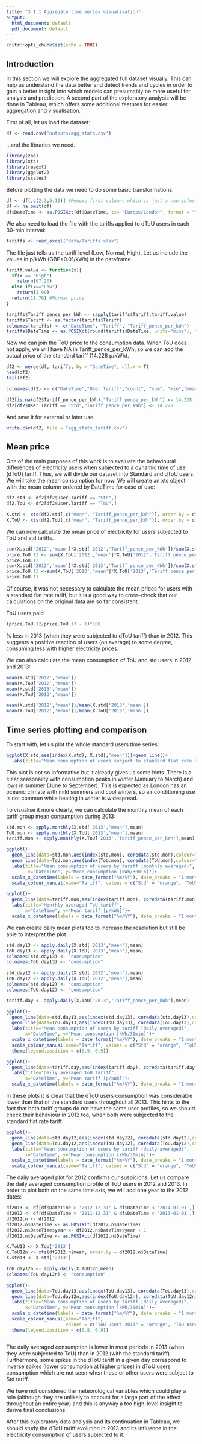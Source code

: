 ---
title: "3.1.1 Aggregate time series visualisation"
output:
  html_document: default
  pdf_document: default
---

```{r setup, include=FALSE}
knitr::opts_chunk$set(echo = TRUE)
```

## Introduction

In this section we will explore the aggregated full dataset visually. This can help us understand the data better and detect trends and cycles in order to gain a better insight into which models can presumably be more useful for analysis and prediction. A second part of the exploratory analysis will be done in Tableau, which offers some additional features for easier aggregation and visualisation.

First of all, let us load the dataset:

```{r read}
df <- read.csv('outputs/agg_stats.csv')
```

...and the libraries we need.

```{r libs}
library(zoo)
library(xts)
library(readxl)
library(ggplot2)
library(scales)
```

Before plotting the data we need to do some basic transformations:

```{r stats.process}
df <- df[,c(2:3,5:10)] #Remove first column, which is just a non-informative index and 4th column, which is redundant.
df <- na.omit(df)
df$DateTime <- as.POSIXct(df$DateTime, tz= "Europe/London", format = "%Y-%m-%d %H:%M:%S")
```

We also need to load the file with the tariffs applied to dToU users in each 30-min interval:

```{r read.tariff}
tariffs <- read_excel("data/Tariffs.xlsx")
```

The file just tells us the tariff level (Low, Normal, High). Let us include the values in p/kWh (GBP*0.01/kWh) in the dataframe.

```{r tariff}
tariff.value <- function(x){
  if(x == "High")
    return(67.20)
  else if(x=="Low")
    return(3.99)
  return(11.76) #Normal price
}

tariffs$Tariff_pence_per_kWh <- sapply(tariffs$Tariff,tariff.value)
tariffs$Tariff <- as.factor(tariffs$Tariff)
colnames(tariffs) <- c("DateTime", "Tariff", "Tariff_pence_per_kWh")
tariffs$DateTime <- as.POSIXct(round(tariffs$DateTime, units="mins"), tz= "Europe/London")
```

Now we can join the ToU price to the consumption data. When ToU does not apply, we will have NA in Tariff_pence_per_kWh, so we can add the actual price of the standard tariff (14.228 p/kWh).

```{r join.tariff}
df2 <- merge(df, tariffs, by = "DateTime", all.x = T)
head(df2)
tail(df2)

colnames(df2) <- c("DateTime","User.Tariff","count", "sum", "min","mean","max","std_dev","Tariff.level","Tariff_pence_per_kWh")

df2[is.na(df2$Tariff_pence_per_kWh),"Tariff_pence_per_kWh"] <- 14.228
df2[df2$User.Tariff == "Std","Tariff_pence_per_kWh"] <- 14.228
```

And save it for external or later use.

```{r save.df2}
write.csv(df2, file = "agg_stats_tariff.csv")
```

## Mean price

One of the main purposes of this work is to evaluate the behavioural differences of electricity users when subjected to a dynamic time of use (dToU) tariff. Thus, we will divide our dataset into Standard and dToU users. We will take the mean consumption for now. We will create an xts object with the mean column ordered by DateTime for ease of use:

```{r xts.prepare}
df2.std <- df2[df2$User.Tariff == "Std",]
df2.ToU <- df2[df2$User.Tariff == "ToU",]

X.std <- xts(df2.std[,c("mean", "Tariff_pence_per_kWh")], order.by = df2.std[,1])
X.ToU <- xts(df2.ToU[,c("mean", "Tariff_pence_per_kWh")], order.by = df2.ToU[,1])
```

We can now calculate the mean price of electricity for users subjected to ToU and std tariffs.

```{r mean.price}
sum(X.std['2012','mean']*X.std['2012','Tariff_pence_per_kWh'])/sum(X.std['2012','mean'])
price.ToU.12 <- sum(X.ToU['2012','mean']*X.ToU['2012','Tariff_pence_per_kWh'])/sum(X.ToU['2012','mean'])
price.ToU.12
sum(X.std['2013','mean']*X.std['2013','Tariff_pence_per_kWh'])/sum(X.std['2013','mean'])
price.ToU.13 <-sum(X.ToU['2013','mean']*X.ToU['2013','Tariff_pence_per_kWh'])/sum(X.ToU['2013','mean'])
price.ToU.13


```

Of course, it was not necessary to calculate the mean prices for users with a standard flat rate tariff, but it is a good way to cross-check that our calculations on the original data are so far consistent. 

ToU users paid 
```{r mean.ToU, echo=FALSE,results='asis', tidy = TRUE}
(price.ToU.12/price.ToU.13 - 1)*100
```
% less in 2013 (when they were subjected to dToU tariff) than in 2012. This suggests a positive reaction of users (on average) to some degree, consuming less with higher electricity prices.

We can also calculate the mean consumption of ToU and std users in 2012 and 2013:

```{r mean.cons}
mean(X.std['2012','mean'])
mean(X.ToU['2012','mean'])
mean(X.std['2013','mean'])
mean(X.ToU['2013','mean'])

mean(X.std['2012','mean'])/mean(X.std['2013','mean'])
mean(X.ToU['2012','mean'])/mean(X.ToU['2013','mean'])
```

## Time series plotting and comparison

To start with, let us plot the whole standard users time series:

```{r consumption.all, echo=FALSE}
ggplot(X.std,aes(index(X.std), X.std[,'mean']))+geom_line()+
  labs(title="Mean consumption of users subject to standard flat rate tariff", x="DateTime", y="Mean consumption [kWh/30min]")
```

This plot is not so informative but it already gives us some hints. There is a clear seasonailty with consumption peaks in winter (January to March) and lows in summer (June to September). This is expected as London has an oceanic climate with mild summers and cool winters, so air conditioning use is not common while heating in winter is widespread.

To visualise it more clearly, we can calculate the monthly mean of each tariff group mean consumption during 2013:

```{r monthly}
std.mon <- apply.monthly(X.std['2013','mean'],mean)
ToU.mon <- apply.monthly(X.ToU['2013','mean'],mean)
tariff.mon <- apply.monthly(X.ToU['2013','Tariff_pence_per_kWh'],mean)
```

```{r monthly.plot, echo=FALSE}
ggplot()+
  geom_line(data=std.mon,aes(index(std.mon), coredata(std.mon),colour="Std"))+
  geom_line(data=ToU.mon,aes(index(ToU.mon), coredata(ToU.mon),colour="ToU"))+
  labs(title="Mean consumption of users by tariff (monthly averaged)",
        x="DateTime", y="Mean consumption [kWh/30min]")+
  scale_x_datetime(labels = date_format("%m/%Y"), date_breaks = "1 month")+
  scale_colour_manual(name="Tariff", values = c("Std" = "orange", "ToU" = "blue"))
```
```{r tariff.monthly.plot, echo=FALSE}
ggplot()+
  geom_line(data=tariff.mon,aes(index(tariff.mon), coredata(tariff.mon)))+
  labs(title="Monthly averaged ToU tariff",
       x="DateTime", y="Mean tariff [p/kWh]")+
  scale_x_datetime(labels = date_format("%m/%Y"), date_breaks = "1 month")
```

We can create daily mean plots too to increase the resolution but still be able to interpret the plot.

```{r daily}
std.day13 <- apply.daily(X.std['2013','mean'],mean)
ToU.day13 <- apply.daily(X.ToU['2013','mean'],mean)
colnames(std.day13) <- "consumption"
colnames(ToU.day13) <- "consumption"

std.day12 <- apply.daily(X.std['2012','mean'],mean)
ToU.day12 <- apply.daily(X.ToU['2012','mean'],mean)
colnames(std.day12) <- "consumption"
colnames(ToU.day12) <- "consumption"

tariff.day <- apply.daily(X.ToU['2013','Tariff_pence_per_kWh'],mean)
```

```{r daily.plot, echo=FALSE}
ggplot()+
  geom_line(data=std.day13,aes(index(std.day13), coredata(std.day13),colour="Std"))+
  geom_line(data=ToU.day13,aes(index(ToU.day13), coredata(ToU.day13),colour="ToU"))+
  labs(title="Mean consumption of users by tariff (daily averaged)",
       x="DateTime", y="Mean consumption [kWh/30min]")+
  scale_x_datetime(labels = date_format("%m/%Y"), date_breaks = "1 month", date_minor_breaks = "1 week" )+
  scale_colour_manual(name="Tariff", values = c("Std" = "orange", "ToU" = "blue"))+
  theme(legend.position = c(0.9, 0.9))
```
```{r tariff.daily.plot, echo=FALSE}
ggplot()+
  geom_line(data=tariff.day,aes(index(tariff.day), coredata(tariff.day)))+
  labs(title="Daily averaged ToU tariff",
       x="DateTime", y="Mean tariff [p/kWh]")+
  scale_x_datetime(labels = date_format("%m/%Y"), date_breaks = "1 month", date_minor_breaks = "1 week" )
```

In these plots it is clear that the dToU users consumption was considerable lower than that of the standard users throughout all 2013. This hints to the fact that both tariff groups do not have the same user profiles, so we should check their behaviour in 2012 too, when both were subjected to the standard flat rate tariff.

```{r daily12.plot, echo=FALSE}
ggplot()+
  geom_line(data=std.day12,aes(index(std.day12), coredata(std.day12),colour="Std"))+
  geom_line(data=ToU.day12,aes(index(ToU.day12), coredata(ToU.day12),colour="ToU"))+
  labs(title="Mean consumption of users by tariff (daily averaged)",
       x="DateTime", y="Mean consumption [kWh/30min]")+
  scale_x_datetime(labels = date_format("%m/%Y"), date_breaks = "1 month", date_minor_breaks = "1 week" )+
  scale_colour_manual(name="Tariff", values = c("Std" = "orange", "ToU" = "blue"))
```

The daily averaged plot for 2012 confirms our suspicions. Let us compare the daily averaged consumption profile of ToU users in 2012 and 2013. In order to plot both on the same time axis, we will add one year to the 2012 dates:

```{r daily.tou.1213}
df2013 <- df[df$DateTime > '2012-12-31' & df$DateTime < '2014-01-01',]
df2012 <- df[df$DateTime > '2011-12-31' & df$DateTime < '2013-01-01',] 
df2012.n <- df2012
df2012.n$DateTime <- as.POSIXlt(df2012.n$DateTime)
df2012.n$DateTime$year <- df2012.n$DateTime$year + 1
df2012.n$DateTime <- as.POSIXct(df2012.n$DateTime)

X.ToU13 <- X.ToU['2013']
X.ToU12n <- xts(df2012.n$mean, order.by = df2012.n$DateTime)
X.std13 <- X.std['2013']

ToU.day12n <- apply.daily(X.ToU12n,mean)
colnames(ToU.day12n) <- "consumption"
```

```{r daily.tou.1213.plot,echo=FALSE}
ggplot()+
  geom_line(data=ToU.day13,aes(index(ToU.day13), coredata(ToU.day13),colour="ToU users 2013"))+
  geom_line(data=ToU.day12n,aes(index(ToU.day12n), coredata(ToU.day12n),colour="ToU users Std Tariff 2012"))+
  labs(title="Mean consumption of users by tariff (daily averaged)",
       x="DateTime", y="Mean consumption [kWh/30min]")+
  scale_x_datetime(labels = date_format("%m/%Y"), date_breaks = "1 month", date_minor_breaks = "1 week" )+
  scale_colour_manual(name="Tariff",
                      values = c("ToU users 2013" = "orange", "ToU users Std Tariff 2012" = "blue"))+
  theme(legend.position = c(0.8, 0.9))
```
```{r tariff.daily.plot, echo=FALSE}
```

The daily averaged consumption is lower in most periods in 2013 (when they were subjected to ToU) than in 2012 (with the standard tariff). Furthermore, some spikes in the dToU tariff in a given day correspond to inverse spikes (lower consumption at higher prices) in dToU users consumption which are not seen when these or other users were subject to Std tariff.

We have not considered the meteorological variables which could play a role (although they are unlikely to account for a large part of the effect throughout an entire year) and this is anyway a too high-level insight to derive final conclusions.

After this exploratory data analysis and its continuation in Tableau, we should study the dToU tariff evolution in 2013 and its influence in the electricity consumption of users subjected to it.